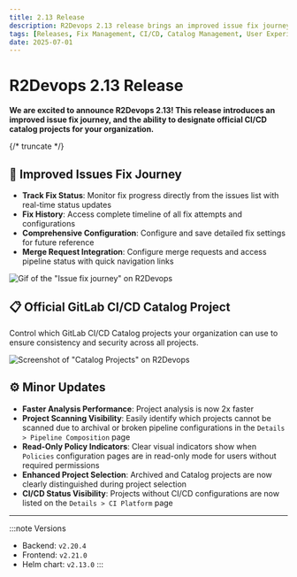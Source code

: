 ```yaml
---
title: 2.13 Release
description: R2Devops 2.13 release brings an improved issue fix journey, and the ability to designate official CI/CD catalog projects for your organization
tags: [Releases, Fix Management, CI/CD, Catalog Management, User Experience, GitLab Integration]
date: 2025-07-01
---
```


# R2Devops 2.13 Release


**We are excited to announce R2Devops 2.13! This release introduces an improved issue fix journey, and the ability to designate official CI/CD catalog projects for your organization.**

{/* truncate */}

## 🔧 Improved Issues Fix Journey

- **Track Fix Status**: Monitor fix progress directly from the issues list with real-time status updates
- **Fix History**: Access complete timeline of all fix attempts and configurations
- **Comprehensive Configuration**: Configure and save detailed fix settings for future reference
- **Merge Request Integration**: Configure merge requests and access pipeline status with quick navigation links

![Gif of the "Issue fix journey" on R2Devops](./issue_fix_journey.gif)

## 📋 Official GitLab CI/CD Catalog Project

Control which GitLab CI/CD Catalog projects your organization can use to ensure consistency and security across all projects.

![Screenshot of "Catalog Projects" on R2Devops](./select_official_repo.png)

## ⚙️ Minor Updates

- **Faster Analysis Performance**: Project analysis is now 2x faster
- **Project Scanning Visibility**: Easily identify which projects cannot be scanned due to archival or broken pipeline configurations in the `Details > Pipeline Composition` page
- **Read-Only Policy Indicators**: Clear visual indicators show when `Policies` configuration pages are in read-only mode for users without required permissions
- **Enhanced Project Selection**: Archived and Catalog projects are now clearly distinguished during project selection
- **CI/CD Status Visibility**: Projects without CI/CD configurations are now listed on the `Details > CI Platform` page

<ReleaseBottomButton />

---

:::note Versions
- Backend: `v2.20.4`
- Frontend: `v2.21.0`
- Helm chart: `v2.13.0`
:::
